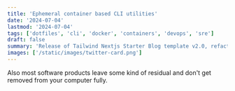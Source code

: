 ```yaml
---
title: 'Ephemeral container based CLI utilities'
date: '2024-07-04'
lastmod: '2024-07-04'
tags: ['dotfiles', 'cli', 'docker', 'containers', 'devops', 'sre']
draft: false
summary: 'Release of Tailwind Nextjs Starter Blog template v2.0, refactored with Nextjs App directory and React Server Components setup.Discover the new features and how to migrate from V1.'
images: ['/static/images/twitter-card.png']
---
```


Also most software products leave some kind of residual and don't get removed from your computer fully.
